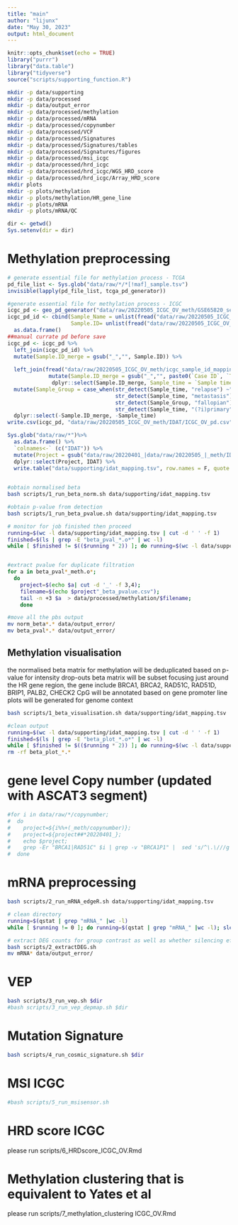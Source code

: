 ```yaml
---
title: "main"
author: "lijunx"
date: "May 30, 2023"
output: html_document
---
```


```r
knitr::opts_chunk$set(echo = TRUE)
library("purrr")
library("data.table")
library("tidyverse")
source("scripts/supporting_function.R")

```

```bash
mkdir -p data/supporting
mkdir -p data/processed
mkdir -p data/output_error
mkdir -p data/processed/methylation
mkdir -p data/processed/mRNA
mkdir -p data/processed/copynumber
mkdir -p data/processed/VCF
mkdir -p data/processed/Signatures
mkdir -p data/processed/Signatures/tables
mkdir -p data/processed/Signatures/figures
mkdir -p data/processed/msi_icgc
mkdir -p data/processed/hrd_icgc
mkdir -p data/processed/hrd_icgc/WGS_HRD_score
mkdir -p data/processed/hrd_icgc/Array_HRD_score
mkdir plots
mkdir -p plots/methylation
mkdir -p plots/methylation/HR_gene_line
mkdir -p plots/mRNA
mkdir -p plots/mRNA/QC

```

```r
dir <- getwd()
Sys.setenv(dir = dir)
```

# Methylation preprocessing
```r
# generate essential file for methylation process - TCGA
pd_file_list <- Sys.glob("data/raw/*/*[!maf]_sample.tsv")
invisible(lapply(pd_file_list, tcga_pd_generator))

#generate essential file for methylation process - ICGC
icgc_pd <- geo_pd_generator("data/raw/20220505_ICGC_OV_meth/GSE65820_series_matrix.txt", "!Sample_source_name_ch1")
icgc_pd_id <- cbind(Sample_Name = unlist(fread("data/raw/20220505_ICGC_OV_meth/GSE65820_series_matrix.txt", header = F, sep = "\t", skip = "ID_REF", nrows = 1)[,-1]),
                    Sample.ID= unlist(fread("data/raw/20220505_ICGC_OV_meth/GSE65820_series_matrix.txt", header = F, sep = "\t", skip = "Sample_title", nrows = 1 )[,-1])) %>%
  as.data.frame()
##manual currate pd before save
icgc_pd <- icgc_pd %>%
  left_join(icgc_pd_id) %>%
  mutate(Sample.ID_merge = gsub("_","", Sample.ID)) %>%
  
  left_join(fread("data/raw/20220505_ICGC_OV_meth/icgc_sample_id_mapping.tsv") %>%
             mutate(Sample.ID_merge = gsub("_","", paste0(`Case ID`, `Tumour sample ID`)))%>%
              dplyr::select(Sample.ID_merge, Sample_time = `Sample time point`, Tissue_type = `Sample type`)) %>%
  mutate(Sample_Group = case_when(str_detect(Sample_time, "relapse") ~"Relapse",
                                  str_detect(Sample_time, "metastasis") ~"Metastasis",
                                  str_detect(Sample_Group, "fallopian") ~"Solid Tissue Normal",
                                  str_detect(Sample_time, "(?i)primary") ~ "Primary Tumour")) %>%
  dplyr::select(-Sample.ID_merge, -Sample_time)
write.csv(icgc_pd, "data/raw/20220505_ICGC_OV_meth/IDAT/ICGC_OV_pd.csv", row.names = FALSE)

Sys.glob("data/raw/*")%>%
  as.data.frame() %>%
  `colnames<-` (c("IDAT")) %>%
  mutate(Project = gsub("data/raw/20220401_|data/raw/20220505_|_meth/IDAT/", "", IDAT)) %>%
  dplyr::select(Project, IDAT) %>%
  write.table("data/supporting/idat_mapping.tsv", row.names = F, quote = F, col.names = F)
  
```

```bash
#obtain normalised beta
bash scripts/1_run_beta_norm.sh data/supporting/idat_mapping.tsv

#obtain p-value from detection
bash scripts/1_run_beta_pvalue.sh data/supporting/idat_mapping.tsv
```

```bash
# monitor for job finished then proceed
running=$(wc -l data/supporting/idat_mapping.tsv | cut -d ' ' -f 1)
finished=$(ls | grep -E "beta_pval_*.o*" | wc -l)
while [ $finished != $(($running * 2)) ]; do running=$(wc -l data/supporting/idat_mapping.tsv | cut -d ' ' -f 1); finished=$(ls | grep -E "beta_pval_*.o*" | wc -l); sleep 20; done


#extract pvalue for duplicate filtration
for a in beta_pval*_meth.o*;
  do
    project=$(echo $a| cut -d '_' -f 3,4);
    filename=$(echo $project"_beta_pvalue.csv");
    tail -n +3 $a  > data/processed/methylation/$filename;
    done

#move all the pbs output
mv norm_beta*.* data/output_error/
mv beta_pval*.* data/output_error/
```

## Methylation visualisation
the normalised beta matrix for methylation will be deduplicated based on p-value for intensity drop-outs
beta matrix will be subset focusing just around the HR gene region, the gene include BRCA1, BRCA2, RAD51C, RAD51D, BRIP1, PALB2, CHECK2
CpG will be annotated based on gene promoter
line plots will be generated for genome context
```bash
bash scripts/1_beta_visualisation.sh data/supporting/idat_mapping.tsv

#clean output
running=$(wc -l data/supporting/idat_mapping.tsv | cut -d ' ' -f 1)
finished=$(ls | grep -E "beta_plot_*.o*" | wc -l)
while [ $finished != $(($running * 2)) ]; do running=$(wc -l data/supporting/idat_mapping.tsv | cut -d ' ' -f 1); finished=$(ls | grep -E "beta_plot_*.o*" | wc -l); sleep 20; done
rm -rf beta_plot_*.*
```
# gene level Copy number (updated with ASCAT3 segment)
```bash
#for i in data/raw/*/copynumber; 
#  do
#    project=${i%%+(_meth/copynumber)};
#    project=${project##*20220401_};
#    echo $project;
#    grep -Er "BRCA1|RAD51C" $i | grep -v "BRCA1P1" |  sed 's/^\.\///g' > data/processed/copynumber/${project}_BRCA1_RAD51C_cnv.tsv;
#  done
```
# mRNA preprocessing
```bash
bash scripts/2_run_mRNA_edgeR.sh data/supporting/idat_mapping.tsv

# clean directory
running=$(qstat | grep "mRNA_" |wc -l)
while [ $running != 0 ]; do running=$(qstat | grep "mRNA_" |wc -l); sleep 20; done

# extract DEG counts for group contrast as well as whether silencing effect observed from DEG level
bash scripts/2_extractDEG.sh
mv mRNA* data/output_error/
```
# VEP
```bash
bash scripts/3_run_vep.sh $dir
#bash scripts/3_run_vep_depmap.sh $dir
```
# Mutation Signature 
```bash
bash scripts/4_run_cosmic_signature.sh $dir
```

# MSI ICGC 
```bash
#bash scripts/5_run_msisensor.sh
```

# HRD score ICGC
please run scripts/6_HRDscore_ICGC_OV.Rmd

# Methylation clustering that is equivalent to Yates et al 
please run scripts/7_methylation_clustering ICGC_OV.Rmd

